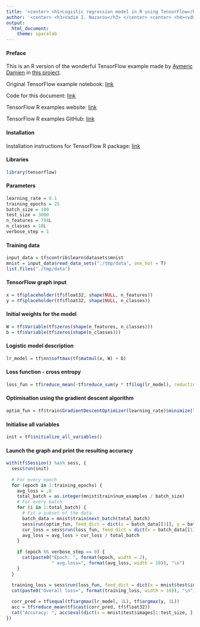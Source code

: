 ```yaml
---
title: '<center> <h1>Logistic regression model in R using TensorFlow</h1></center>'
author: '<center> <h3>Vadim I. Nazarov</h3> </center> <center> <h4><vdm.nazarov@gmail.com></h4> </center>'
output: 
  html_document: 
    theme: spacelab
---
```


#### Preface
This is an R version of the wonderful TensorFlow example made by [Aymeric Damien](https://github.com/aymericdamien) in [this project](https://github.com/aymericdamien/TensorFlow-Examples/).

Original TensorFlow example notebook: [link](https://github.com/aymericdamien/TensorFlow-Examples/blob/master/notebooks/2_BasicModels/logistic_regression.ipynb)

Code for this document: [link](https://github.com/vadimnazarov/tensorflow-r-examples/2_BasicModels/logistic_regression.Rmd)

TensorFlow R examples website: [link](https://vadimnazarov.github.io/tensorflow-r-examples/)

TensorFlow R examples GitHub: [link](https://github.com/vadimnazarov/tensorflow-r-examples/)

#### Installation
Installation instructions for TensorFlow R package: [link](https://rstudio.github.io/tensorflow/)

#### Libraries
```r
library(tensorflow)
```

#### Parameters
```r
learning_rate = 0.1
training_epochs = 25
batch_size = 100
test_size = 3000
n_features = 784L
n_classes = 10L
verbose_step = 1
```

#### Training data
```r
input_data = tf$contrib$learn$datasets$mnist
mnist = input_data$read_data_sets("./tmp/data", one_hot = T)
list.files("./tmp/data")
```

#### TensorFlow graph input
```r
x = tf$placeholder(tf$float32, shape(NULL, n_features))
y = tf$placeholder(tf$float32, shape(NULL, n_classes))
```

#### Initial weights for the model
```r
W = tf$Variable(tf$zeros(shape(n_features, n_classes)))
b = tf$Variable(tf$zeros(shape(n_classes)))
```

#### Logistic model description
```r
lr_model = tf$nn$softmax(tf$matmul(x, W) + b)
```

#### Loss function - cross entropy
```r
loss_fun = tf$reduce_mean(-tf$reduce_sum(y * tf$log(lr_model), reduction_indices = 1L))
```

#### Optimisation using the gradient descent algorithm
```r
optim_fun = tf$train$GradientDescentOptimizer(learning_rate)$minimize(loss_fun)
```

#### Initialise all variables
```r
init = tf$initialize_all_variables()
```

#### Launch the graph and print the resulting accuracy
```r
with(tf$Session() %as% sess, {
  sess$run(init)
  
  # For every epoch
  for (epoch in 1:training_epochs) {
    avg_loss = .0
    total_batch = as.integer(mnist$train$num_examples / batch_size)
    # For every batch
    for (i in 1:total_batch) {
      # Fit a subset of the data
      batch_data = mnist$train$next_batch(total_batch)
      sess$run(optim_fun, feed_dict = dict(x = batch_data[[1]], y = batch_data[[2]]))
      cur_loss = sess$run(loss_fun, feed_dict = dict(x = batch_data[[1]], y = batch_data[[2]]))
      avg_loss = avg_loss + cur_loss / total_batch
    }
    
    if (epoch %% verbose_step == 0) {
      cat(paste0("Epoch: ", format(epoch, width = 2), 
                 " avg.loss=", format(avg_loss, width = 10)), "\n")
    }
  }
  
  training_loss = sess$run(loss_fun, feed_dict = dict(x = mnist$test$images[1:test_size, ], y = mnist$test$labels[1:test_size, ]))
  cat(paste0("Overall loss=", format(training_loss, width = 10)), "\n")

  corr_pred = tf$equal(tf$argmax(lr_model, 1L), tf$argmax(y, 1L))
  acc = tf$reduce_mean(tf$cast(corr_pred, tf$float32))
  cat("Accuracy: ", acc$eval(dict(x = mnist$test$images[1:test_size, ], y = mnist$test$labels[1:test_size, ])), "\n")
})
```